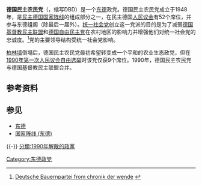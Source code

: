 {{Infobox political party
|country = 民主德国
|name = 德国民主农民党
|name_native = Demokratische Bauernpartei Deutschlands
|party_logo = [[File:Flagge_Demokratische_Bauernpartei_Deutschlands2.svg|center]]
|party_status = 前[[东德|东德]]政党
|foundation = 1948年
|dissolution = 1990年
|ideology = [[农业主义|农业主义]]<br>[[社会主义|社会主义]]
|international =
|newspaper = 
|youth_wing = 
|seats1_title = [[人民议会_(东德)|人民议会]]
|seats1 = {{Infobox political party/seats|52|500|hex=#E63E3E}}
|position = [[左翼|左翼]]
|merger =
|successor= [[德国基督教民主联盟|德国基督教民主联盟]]
|national=[[全国阵线_(东德)|全国阵线]]
|colors = [[绿色|绿色]]
|colorcode = Green
}}

'''德国民主农民党'''（{{lang-de|Demokratische Bauernpartei Deutschlands}}，缩写DBD）是一个[[东德|东德]]政党。德国民主农民党成立于1948年，是[[民主德国国家阵线|民主德国国家阵线]]的组成部分之一，在民主德国[[人民议会_(东德)|人民议会]]有52个席位，并参与东德组阁（除最后一届外）。[[统一社会党|统一社会党]]创立这一党派的目的是为了减弱[[德国基督教民主联盟|德国基督教民主联盟]]和[[德国自由民主党|德国自由民主党]]在农村地区的影响力并增强他们对统一社会党的忠诚度。<ref>[http://www.chronikderwende.de/english/term.jsp?key=E_DBD Deutsche Bauernpartei from chronik der wende] {{webarchive|url=https://web.archive.org/web/20041216083751/http://www.chronikderwende.de/english/term.jsp?key=E_DBD |date=2004-12-16 }}</ref>党的主要领导结构受统一社会党影响。

[[柏林墙|柏林墙]]倒塌后，德国民主农民党最初希望转变成一个平和的农业生态政党，但在[[1990年东德大选|1990年第一次人民议会自由选举]]时该党仅获9个席位。1990年，德国民主农民党与德国基督教民主联盟合并。

==参考资料==
{{reflist}}

==参见==
*[[东德|东德]]
*[[国家阵线_(东德)|国家阵线 (东德)]]
{{-}}
{{东德政党}}
[[Category:东德政党|Category:东德政党]]
[[分類:1990年解散的政黨|分類:1990年解散的政黨]]